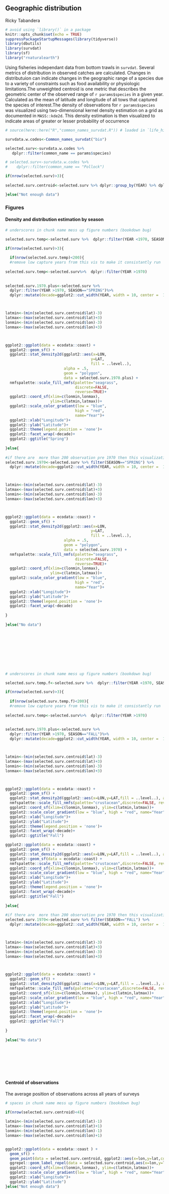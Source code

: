 ## Geographic distribution

Ricky Tabandera

```r
# avoid using `library()` in a package
knitr::opts_chunk$set(echo = TRUE)
suppressPackageStartupMessages(library(tidyverse))
library(dbutils)
library(survdat)
library(sf)
library("rnaturalearth")
```


Using fisheries independant data from bottom trawls in `survdat`. Several metrics of distribution in observed catches are calculated. Changes in distributuion can indicate changes in the geographic range of a species due to a variety of constraints such as food availability or physiologic limitations.The unweighted centroid is one metric that describes the geometric center of the observed range of `r params$species` in a given year. Calculated as the mean of latitude and longitude of all tows that captured the species of interest.The density of observations for `r params$species` was visualized using two-dimensional kernel density estimation on a grid as documented in `MASS::kde2d`. This density estimation is then visualized to indicate areas of greater or lesser probability of occurrence 


```r
# source(here::here("R","common_names_survdat.R")) # loaded in `life_history_functions.R`
```

```r
survdata.w.codes<-Common_names_survdat("bio")

```

```r
selected.surv<-survdata.w.codes %>%
   dplyr::filter(common_name == params$species)

# selected.surv<-survdata.w.codes %>% 
#    dplyr::filter(common_name == "Pollock")

```

```r

if(nrow(selected.surv)>3){
  
selected.surv.centroid<-selected.surv %>% dplyr::group_by(YEAR) %>% dplyr::summarise(lon=mean(LON),lat=mean(LAT))

}else("Not enough data")


```
### Figures


#### Density and distribution estimation by season
```r
# underscores in chunk name mess up figure numbers (bookdown bug)

selected.surv.temp<-selected.surv %>%  dplyr::filter(YEAR <1970, SEASON=="SPRING") 

if(nrow(selected.surv)>3){
  
  if(nrow(selected.surv.temp)<200){
  #remove low capture years from this vis to make it consistantly run
  
selected.surv.temp<-selected.surv%>%  dplyr::filter(YEAR >1970)  
  
  
selected.surv.1970.plus<-selected.surv %>%
  dplyr::filter(YEAR >1970, SEASON=="SPRING")%>%
  dplyr::mutate(decade=ggplot2::cut_width(YEAR, width = 10, center =  1980 ))



latmin<-(min(selected.surv.centroid$lat)-3)
latmax<-(max(selected.surv.centroid$lat)+3)
lonmin<-(min(selected.surv.centroid$lon)-3)
lonmax<-(max(selected.surv.centroid$lon)+3)



ggplot2::ggplot(data = ecodata::coast) +
  ggplot2::geom_sf() +
  ggplot2::stat_density2d(ggplot2::aes(x=LON,
                                      y=LAT,
                                      fill = ..level..), 
                          alpha = .5,
                          geom = "polygon", 
                          data = selected.surv.1970.plus) +
  nmfspalette::scale_fill_nmfs(palette="seagrass",
                               discrete=FALSE, 
                               reverse=TRUE)+
  ggplot2::coord_sf(xlim=c(lonmin,lonmax), 
                    ylim=c(latmin,latmax))+
  ggplot2::scale_color_gradient(low = "blue", 
                               high = "red", 
                               name="Year")+
  ggplot2::xlab("Longitude")+
  ggplot2::ylab("Latitude")+
  ggplot2::theme(legend.position = 'none')+
  ggplot2::facet_wrap(~decade)+
  ggplot2::ggtitle("Spring")
  
}else{
  
#if there are  more than 200 observation pre 1970 then this visualization will capture that data  
selected.surv.1970<-selected.surv %>% filter(SEASON=="SPRING") %>%
  dplyr::mutate(decade=ggplot2::cut_width(YEAR, width = 10, center =  1980 ))



latmin<-(min(selected.surv.centroid$lat)-3)
latmax<-(max(selected.surv.centroid$lat)+3)
lonmin<-(min(selected.surv.centroid$lon)-3)
lonmax<-(max(selected.surv.centroid$lon)+3)



ggplot2::ggplot(data = ecodata::coast) +
  ggplot2::geom_sf() +
  ggplot2::stat_density2d(ggplot2::aes(x=LON,
                                      y=LAT,
                                      fill = ..level..), 
                          alpha = .5,
                          geom = "polygon", 
                          data = selected.surv.1970) +
  nmfspalette::scale_fill_nmfs(palette="seagrass",
                               discrete=FALSE, 
                               reverse=TRUE)+
  ggplot2::coord_sf(xlim=c(lonmin,lonmax), 
                    ylim=c(latmin,latmax))+
  ggplot2::scale_color_gradient(low = "blue", 
                               high = "red", 
                               name="Year")+
  ggplot2::xlab("Longitude")+
  ggplot2::ylab("Latitude")+
  ggplot2::theme(legend.position = 'none')+
  ggplot2::facet_wrap(~decade)
  
}
  
}else("No data")
  










```




```r
# underscores in chunk name mess up figure numbers (bookdown bug)

selected.surv.temp.f<-selected.surv %>%  dplyr::filter(YEAR <1970, SEASON=="FALL") 

if(nrow(selected.surv)>3){
  
  if(nrow(selected.surv.temp.f)<200){
  #remove low capture years from this vis to make it consistantly run
  
selected.surv.temp<-selected.surv%>%  dplyr::filter(YEAR >1970)  
  
  
selected.surv.1970.plus<-selected.surv %>%
  dplyr::filter(YEAR >1970, SEASON=="FALL")%>%
  dplyr::mutate(decade=ggplot2::cut_width(YEAR, width = 10, center =  1980 ))



latmin<-(min(selected.surv.centroid$lat)-3)
latmax<-(max(selected.surv.centroid$lat)+3)
lonmin<-(min(selected.surv.centroid$lon)-3)
lonmax<-(max(selected.surv.centroid$lon)+3)



ggplot2::ggplot(data = ecodata::coast) +
  ggplot2::geom_sf() +
  ggplot2::stat_density2d(ggplot2::aes(x=LON,y=LAT,fill = ..level..), alpha = .5,geom = "polygon", data = selected.surv.1970.plus) +
  nmfspalette::scale_fill_nmfs(palette="crustacean",discrete=FALSE, reverse=TRUE)+
  ggplot2::coord_sf(xlim=c(lonmin,lonmax), ylim=c(latmin,latmax))+
  ggplot2::scale_color_gradient(low = "blue", high = "red", name="Year")+
  ggplot2::xlab("Longitude")+
  ggplot2::ylab("Latitude")+
  ggplot2::theme(legend.position = 'none')+
  ggplot2::facet_wrap(~decade)+
  ggplot2::ggtitle("Fall")

ggplot2::ggplot(data = ecodata::coast) +
  ggplot2::geom_sf() +
  ggplot2::stat_density2d(ggplot2::aes(x=LON,y=LAT,fill = ..level..), alpha = .5,geom = "polygon", data = selected.surv.1970.plus) +
  ggplot2::geom_sf(data = ecodata::coast) +
  nmfspalette::scale_fill_nmfs(palette="crustacean",discrete=FALSE, reverse=TRUE)+
  ggplot2::coord_sf(xlim=c(lonmin,lonmax), ylim=c(latmin,latmax))+
  ggplot2::scale_color_gradient(low = "blue", high = "red", name="Year")+
  ggplot2::xlab("Longitude")+
  ggplot2::ylab("Latitude")+
  ggplot2::theme(legend.position = 'none')+
  ggplot2::facet_wrap(~decade)+
  ggplot2::ggtitle("Fall")
  
}else{
  
#if there are  more than 200 observation pre 1970 then this visualization will capture that data  
selected.surv.1970<-selected.surv %>% filter(SEASON=="FALL") %>%
  dplyr::mutate(decade=ggplot2::cut_width(YEAR, width = 10, center =  1980 ))



latmin<-(min(selected.surv.centroid$lat)-3)
latmax<-(max(selected.surv.centroid$lat)+3)
lonmin<-(min(selected.surv.centroid$lon)-3)
lonmax<-(max(selected.surv.centroid$lon)+3)



ggplot2::ggplot(data = ecodata::coast) +
  ggplot2::geom_sf() +
  ggplot2::stat_density2d(ggplot2::aes(x=LON,y=LAT,fill = ..level..), alpha = .5,geom = "polygon", data = selected.surv.1970) +
  nmfspalette::scale_fill_nmfs(palette="crustacean",discrete=FALSE, reverse=TRUE)+
  ggplot2::coord_sf(xlim=c(lonmin,lonmax), ylim=c(latmin,latmax))+
  ggplot2::scale_color_gradient(low = "blue", high = "red", name="Year")+
  ggplot2::xlab("Longitude")+
  ggplot2::ylab("Latitude")+
  ggplot2::theme(legend.position = 'none')+
  ggplot2::facet_wrap(~decade)+
  ggplot2::ggtitle("Fall")
  
}
  
}else("No data")
  








```


#### Centroid of observations 

The average position of observations across all years of surveys 

```r
# spaces in chunk name mess up figure numbers (bookdown bug)

if(nrow(selected.surv.centroid)<4){
  
latmin<-(min(selected.surv.centroid$lat)-1)
latmax<-(max(selected.surv.centroid$lat)+1)
lonmin<-(min(selected.surv.centroid$lon)-1)
lonmax<-(max(selected.surv.centroid$lon)+1)


ggplot2::ggplot(data = ecodata::coast ) +
  geom_sf() +
  geom_point(data = selected.surv.centroid, ggplot2::aes(x=lon,y=lat,color=as.numeric(YEAR)))+
  ggrepel::geom_label_repel(data = selected.surv.centroid,aes(x=lon,y=lat,label=YEAR),max.overlaps =20 )+
  ggplot2::coord_sf(xlim=c(lonmin,lonmax), ylim=c(latmin,latmax))+
  ggplot2::scale_color_gradient(low = "blue", high = "red", name="Year")+
  ggplot2::xlab("Longitude")+
  ggplot2::ylab("Latitude")
}else("Not enough data")

```




